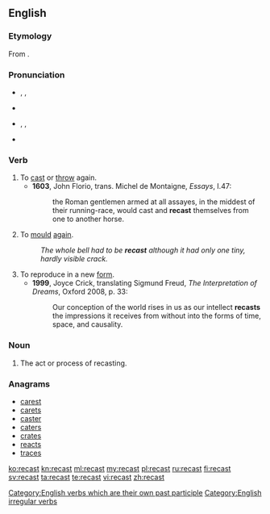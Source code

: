 ==English==
===Etymology===
From {{prefix|re|cast}}.

===Pronunciation===
* {{enPR|rē-käst'}}, {{IPA|/riːˈkɑːst/}}, {{SAMPA|/ri:"kA:st/}}
* {{rhymes|ɑːst}}
* {{enPR|rē-kăst'}}, {{IPA|/riːˈkæst/}}, {{SAMPA|/ri:"k{st/}}
* {{rhymes|æst}}

===Verb===
{{en-verb|recasts|recasting|recast}}

# To [[cast]] or [[throw]] again.
#* '''1603''', John Florio, trans. Michel de Montaigne, ''Essays'', I.47:
#*: the Roman gentlemen armed at all assayes, in the middest of their running-race, would cast and '''recast''' themselves from one to another horse.
# To [[mould]] [[again]].
#: ''The whole bell had to be '''recast''' although it had only one tiny, hardly visible crack.''
# To reproduce in a new [[form]].
#*'''1999''', Joyce Crick, translating Sigmund Freud, ''The Interpretation of Dreams'', Oxford 2008, p. 33:
#*:Our conception of the world rises in us as our intellect '''recasts''' {{transterm|umgiesst}} the impressions it receives from without into the forms of time, space, and causality.

===Noun===
{{en-noun}}

# The act or process of recasting.

===Anagrams===
* [[carest#English|carest]]
* [[carets#English|carets]]
* [[caster#English|caster]]
* [[caters#English|caters]]
* [[crates#English|crates]]
* [[reacts#English|reacts]]
* [[traces#English|traces]]

[[Category:English verbs which are their own past participle]]
[[Category:English irregular verbs]]

[[ko:recast]]
[[kn:recast]]
[[ml:recast]]
[[my:recast]]
[[pl:recast]]
[[ru:recast]]
[[fi:recast]]
[[sv:recast]]
[[ta:recast]]
[[te:recast]]
[[vi:recast]]
[[zh:recast]]